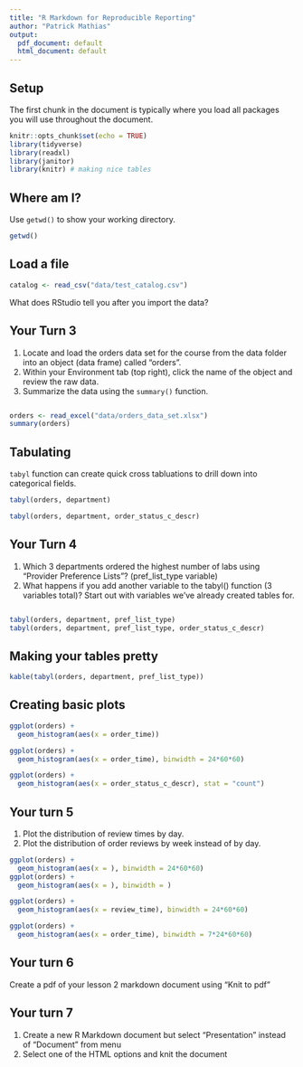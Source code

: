 ```yaml
---
title: "R Markdown for Reproducible Reporting"
author: "Patrick Mathias"
output:
  pdf_document: default
  html_document: default
---
```


## Setup

The first chunk in the document is typically where you load all packages you will use throughout the document.

```r
knitr::opts_chunk$set(echo = TRUE)
library(tidyverse)
library(readxl)
library(janitor)
library(knitr) # making nice tables
```

## Where am I?

Use `getwd()` to show your working directory.

```r
getwd()
```

## Load a file

```r
catalog <- read_csv("data/test_catalog.csv")
```

What does RStudio tell you after you import the data?

## Your Turn 3

1. Locate and load the orders data set for the course from the data folder into an object (data frame) called "orders". 
2. Within your Environment tab (top right), click the name of the object and review the raw data.
3. Summarize the data using the `summary()` function.

```r

```

```r
orders <- read_excel("data/orders_data_set.xlsx")
summary(orders)
```

## Tabulating

`tabyl` function can create quick cross tabluations to drill down into categorical fields.

```r
tabyl(orders, department)
```


```r
tabyl(orders, department, order_status_c_descr)
```

## Your Turn 4

1. Which 3 departments ordered the highest number of labs using “Provider Preference Lists”? (pref_list_type variable)
2. What happens if you add another variable to the tabyl() function (3 variables total)? Start out with variables we've already created tables for.

```r

```

```r
tabyl(orders, department, pref_list_type)
tabyl(orders, department, pref_list_type, order_status_c_descr)
```

## Making your tables pretty

```r
kable(tabyl(orders, department, pref_list_type))
```

## Creating basic plots

```r
ggplot(orders) + 
  geom_histogram(aes(x = order_time))
```

```r
ggplot(orders) + 
  geom_histogram(aes(x = order_time), binwidth = 24*60*60)
```

```r
ggplot(orders) + 
  geom_histogram(aes(x = order_status_c_descr), stat = "count")
```

## Your turn 5

1. Plot the distribution of review times by day.
2. Plot the distribution of order reviews by week instead of by day.


```r
ggplot(orders) +
  geom_histogram(aes(x = ), binwidth = 24*60*60)
ggplot(orders) +
  geom_histogram(aes(x = ), binwidth = )
```

```r
ggplot(orders) + 
  geom_histogram(aes(x = review_time), binwidth = 24*60*60)
```

```r
ggplot(orders) + 
  geom_histogram(aes(x = order_time), binwidth = 7*24*60*60)
```



## Your turn 6

Create a pdf of your lesson 2 markdown document using “Knit to pdf”


## Your turn 7

1. Create a new R Markdown document but select “Presentation” instead of “Document” from menu
2. Select one of the HTML options and knit the document
